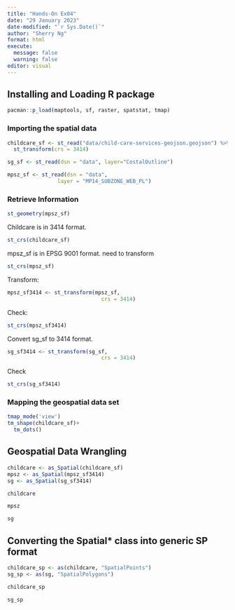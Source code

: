 ```yaml
---
title: "Hands-On Ex04"
date: "29 January 2023"
date-modified: "`r Sys.Date()`"
author: "Sherry Ng"
format: html
execute: 
  message: false
  warning: false
editor: visual
---
```


## Installing and Loading R package

```r
pacman::p_load(maptools, sf, raster, spatstat, tmap)
```

### Importing the spatial data

```r
childcare_sf <- st_read("data/child-care-services-geojson.geojson") %>%
  st_transform(crs = 3414)
```

```r
sg_sf <- st_read(dsn = "data", layer="CostalOutline")
```

```r
mpsz_sf <- st_read(dsn = "data", 
                layer = "MP14_SUBZONE_WEB_PL")
```

### Retrieve Information

```r
st_geometry(mpsz_sf)
```

Childcare is in 3414 format.

```r
st_crs(childcare_sf)
```

mpsz_sf is in EPSG 9001 format. need to transform

```r
st_crs(mpsz_sf)
```

Transform:

```r
mpsz_sf3414 <- st_transform(mpsz_sf, 
                              crs = 3414)
```

Check:

```r
st_crs(mpsz_sf3414)
```

Convert sg_sf to 3414 format.

```r
sg_sf3414 <- st_transform(sg_sf, 
                              crs = 3414)
```

Check

```r
st_crs(sg_sf3414)
```

### Mapping the geospatial data set

```r
tmap_mode('view')
tm_shape(childcare_sf)+
  tm_dots()
```

## Geospatial Data Wrangling 

```r
childcare <- as_Spatial(childcare_sf)
mpsz <- as_Spatial(mpsz_sf3414)
sg <- as_Spatial(sg_sf3414)
```

```r
childcare
```

```r
mpsz
```

```r
sg
```

## Converting the Spatial\* class into generic SP format

```r
childcare_sp <- as(childcare, "SpatialPoints")
sg_sp <- as(sg, "SpatialPolygons")
```

```r
childcare_sp
```

```r
sg_sp
```
